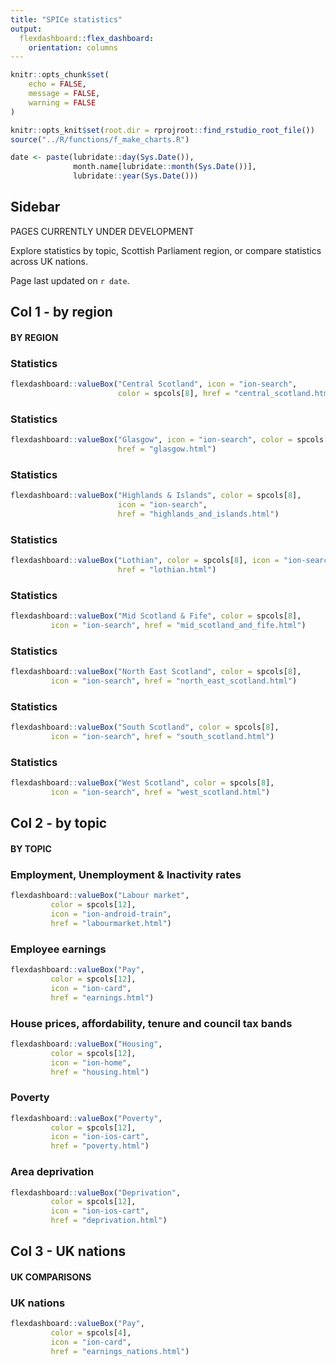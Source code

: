 ```yaml
---
title: "SPICe statistics"
output: 
  flexdashboard::flex_dashboard:
    orientation: columns
---
```


```r

knitr::opts_chunk$set(
	echo = FALSE,
	message = FALSE,
	warning = FALSE
)

knitr::opts_knit$set(root.dir = rprojroot::find_rstudio_root_file())
source("../R/functions/f_make_charts.R")

date <- paste(lubridate::day(Sys.Date()),
              month.name[lubridate::month(Sys.Date())], 
              lubridate::year(Sys.Date()))

```

## Sidebar {.sidebar}

PAGES CURRENTLY UNDER DEVELOPMENT

Explore statistics by topic, Scottish Parliament region, or compare statistics across UK nations.

Page last updated on `r date`.

## Col 1 - by region

####  **BY REGION**

### Statistics

```r
flexdashboard::valueBox("Central Scotland", icon = "ion-search", 
                        color = spcols[8], href = "central_scotland.html")
```

### Statistics

```r
flexdashboard::valueBox("Glasgow", icon = "ion-search", color = spcols[8],
                        href = "glasgow.html")
```

### Statistics

```r
flexdashboard::valueBox("Highlands & Islands", color = spcols[8], 
                        icon = "ion-search",
                        href = "highlands_and_islands.html")
```

### Statistics

```r
flexdashboard::valueBox("Lothian", color = spcols[8], icon = "ion-search",
                        href = "lothian.html")
```

### Statistics

```r
flexdashboard::valueBox("Mid Scotland & Fife", color = spcols[8],
         icon = "ion-search", href = "mid_scotland_and_fife.html")
```

### Statistics

```r
flexdashboard::valueBox("North East Scotland", color = spcols[8],
         icon = "ion-search", href = "north_east_scotland.html")
```

### Statistics

```r
flexdashboard::valueBox("South Scotland", color = spcols[8],
         icon = "ion-search", href = "south_scotland.html")
```

### Statistics

```r
flexdashboard::valueBox("West Scotland", color = spcols[8],
         icon = "ion-search", href = "west_scotland.html")
```

## Col 2 - by topic

#### **BY TOPIC**

### Employment, Unemployment & Inactivity rates

```r
flexdashboard::valueBox("Labour market",
         color = spcols[12],
         icon = "ion-android-train",
         href = "labourmarket.html")
```

### Employee earnings

```r
flexdashboard::valueBox("Pay",
         color = spcols[12],
         icon = "ion-card",
         href = "earnings.html")
```


### House prices, affordability, tenure and council tax bands

```r
flexdashboard::valueBox("Housing",
         color = spcols[12],
         icon = "ion-home",
         href = "housing.html")
```

### Poverty

```r
flexdashboard::valueBox("Poverty",
         color = spcols[12],
         icon = "ion-ios-cart",
         href = "poverty.html")
```

### Area deprivation

```r
flexdashboard::valueBox("Deprivation",
         color = spcols[12],
         icon = "ion-ios-cart",
         href = "deprivation.html")
```


## Col 3 - UK nations

#### **UK COMPARISONS**

### UK nations

```r
flexdashboard::valueBox("Pay",
         color = spcols[4],
         icon = "ion-card",
         href = "earnings_nations.html")
```




